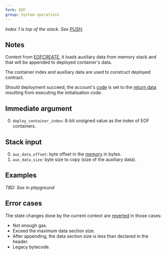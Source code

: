 ```yaml
---
fork: EOF
group: System operations
---
```


*Index 1 is top of the stack. See [PUSH](/#60).*

## Notes

Context from [EOFCREATE](/#EC), it loads auxiliary data from memory stack and that will be appended to deployed container's data. 

The container index and auxiliary data are used to construct deployed contract.

Should deployment succeed, the account's [code](/about) is set to the [return data](/about) resulting from executing the initialisation code.

## Immediate argument 

0. `deploy_container_index`: 8-bit unsigned value as the index of EOF containers.

## Stack input

0. `aux_data_offset`: byte offset in the [memory](/about) in bytes.
1. `aux_data_size`: byte size to copy (size of the auxiliary data).

## Examples

*TBD: See in playground*

## Error cases

The state changes done by the current context are [reverted](#FD) in those cases:
- Not enough gas.
- Exceed the maximum data section size.
- After appending, the data section size is less than declared in the header.
- Legacy bytecode.

